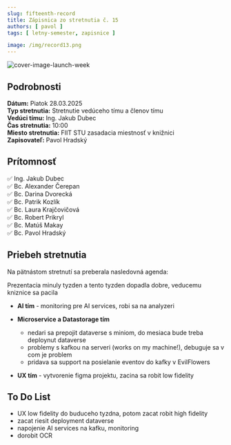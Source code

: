 ```yaml
---
slug: fifteenth-record
title: Zápisnica zo stretnutia č. 15
authors: [ pavol ]
tags: [ letny-semester, zapisnice ]

image: /img/record13.png
---
```

![cover-image-launch-week](/img/record13.png)

<!-- ❌✅ -->
<!-- truncate -->

## Podrobnosti

**Dátum:** Piatok 28.03.2025  
**Typ stretnutia:** Stretnutie vedúceho tímu a členov tímu  
**Vedúci tímu:** Ing. Jakub Dubec  
**Čas stretnutia:** 10:00  
**Miesto stretnutia:** FIIT STU zasadacia miestnosť v knižnici   
**Zapisovateľ:** Pavol Hradský

## Prítomnosť

 ✅ Ing. Jakub Dubec  
 ✅ Bc. Alexander Čerepan  
 ✅ Bc. Darina Dvorecká  
 ✅ Bc. Patrik Kozlík  
 ✅ Bc. Laura Krajčovičová  
 ✅ Bc. Robert Prikryl  
 ✅ Bc. Matúš Makay  
 ✅ Bc. Pavol Hradský  

## Priebeh stretnutia
<div style={{ textAlign: 'justify' }}>
Na pätnástom stretnutí sa preberala nasledovná agenda:

Prezentacia minuly tyzden a tento tyzden dopadla dobre, veducemu kniznice sa pacila

- **AI tím** - monitoring pre AI services, robi sa na analyzeri

- **Microservice a Datastorage tím** 
    - nedari sa prepojit dataverse s miniom, do mesiaca bude treba deploynut dataverse
    - problemy s kafkou na serveri (works on my machine!), debuguje sa v com je problem
    - pridava sa support na posielanie eventov do kafky v EvilFlowers

- **UX tím** - vytvorenie figma projektu, zacina sa robit low fidelity

</div>

## To Do List

- UX low fidelity do buduceho tyzdna, potom zacat robit high fidelity
- zacat riesit deployment dataverse
- napojenie AI services na kafku, monitoring
- dorobit OCR
